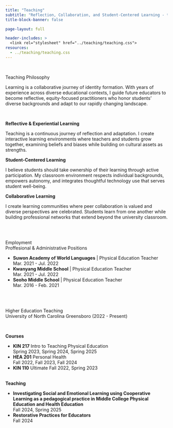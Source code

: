 ```yaml
---
title: "Teaching"
subtitle: "Reflection, Collaboration, and Student-Centered Learning - the heart of education"
title-block-banner: false

page-layout: full

header-includes: >
  <link rel="stylesheet" href="../teaching/teaching.css">
resources:
  - ../teaching/teaching.css   
---
```

<br>

::: {#hero-heading}
<div class="h2">Teaching Philosophy</div>

Learning is a collaborative journey of identity formation. With years of experience across diverse educational contexts, I guide future educators to become reflective, equity-focused practitioners who honor students' diverse backgrounds and adapt to our rapidly changing landscape.

:::

<br>

<!-- start topic box -->

::: {.topic-box}
<div class="h3">**Reflective & Experiential Learning**</div>

Teaching is a continuous journey of reflection and adaptation. I create interactive learning environments where teachers and students grow together, examining beliefs and biases while building on cultural assets as strengths.

:::

::: {.topic-box}
<div class="h3">**Student-Centered Learning**</div>

I believe students should take ownership of their learning through active participation. My classroom environment respects individual backgrounds, empowers autonomy, and integrates thoughtful technology use that serves student well-being.

:::


::: {.topic-box}
<div class="h3">**Collaborative Learning**</div>

I create learning communities where peer collaboration is valued and diverse perspectives are celebrated. Students learn from one another while building professional networks that extend beyond the university classroom.

:::


<!-- end topic box -->

<br><br>

::: {.history-list}
<div class="h2">Employment</div>
<div class="h3">Proffesional & Administrative Positions</div>


- **Suwon Academy of World Languages** | Physical Education Teacher  
Mar. 2021 - Jul. 2022
- **Kwanyang Middle School** | Physical Education Teacher  
Mar. 2021 - Jul. 2022 
- **Seoho Middle School** | Physical Education Teacher  
Mar. 2016 - Feb. 2021 
:::

<br><br>

::: {.history-list}
<div class="h2">Higher Education Teaching </div>
<div class="h3">University of North Carolina Greensboro (2022 - Present)</div><br>

<div class="section-chip"><strong>Courses</strong></div>

- **KIN 217** Intro to Teaching Physical Education  
Spring 2023, Spring 2024, Spring 2025
- **HEA 201** Personal Health  
Fall 2022, Fall 2023, Fall 2024
- **KIN 110** Ultimate
Fall 2022, Spring 2023

<br><div class="section-chip"><strong>Teaching</strong></div>

- **Investigating Social and Emotional Learning using Cooperative Learning as a pedagogical practice in Middle College Physical Education and Health Education**  
Fall 2024, Spring 2025
- **Restorative Practices for Educators**  
Fall 2024
:::
